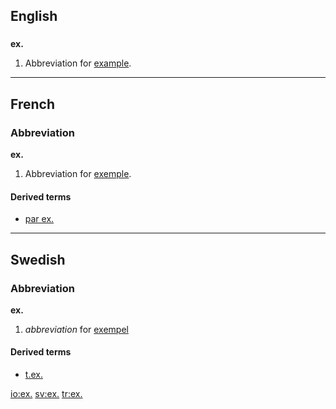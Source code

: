 ==English==

==={{abbreviation}}===
'''ex.'''

# Abbreviation for [[example]].

----

==French==

===Abbreviation===
'''ex.'''

# Abbreviation for [[exemple#French|exemple]].

====Derived terms====
*[[par ex.]]

----

==Swedish==

===Abbreviation===
'''ex.'''

# ''abbreviation'' for [[exempel#Swedish|exempel]]

====Derived terms====
*[[t.ex.]]

[[io:ex.]]
[[sv:ex.]]
[[tr:ex.]]